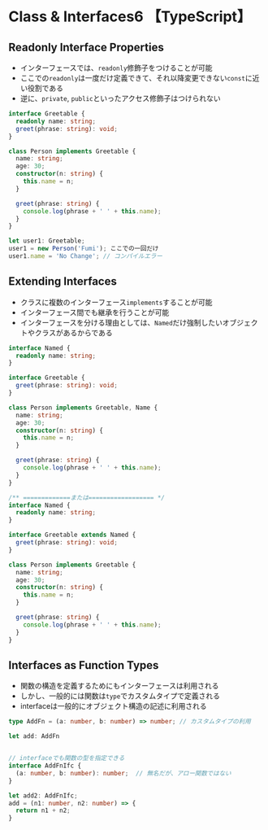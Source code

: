 # Class & Interfaces6 【TypeScript】

## Readonly Interface Properties
- インターフェースでは、`readonly`修飾子をつけることが可能
- ここでの`readonly`は一度だけ定義できて、それ以降変更できない`const`に近い役割である
- 逆に、`private`, `public`といったアクセス修飾子はつけられない

```ts
interface Greetable {
  readonly name: string;
  greet(phrase: string): void;
}

class Person implements Greetable {
  name: string;
  age: 30;
  constructor(n: string) {
    this.name = n;
  }

  greet(phrase: string) {
    console.log(phrase + ' ' + this.name);
  }
}

let user1: Greetable;
user1 = new Person('Fumi'); ここでの一回だけ
user1.name = 'No Change'; // コンパイルエラー

```


## Extending Interfaces
- クラスに複数のインターフェース`implements`することが可能
- インターフェース間でも継承を行うことが可能
- インターフェースを分ける理由としては、`Named`だけ強制したいオブジェクトやクラスがあるからである

```ts
interface Named {
  readonly name: string;
}

interface Greetable {
  greet(phrase: string): void;
}

class Person implements Greetable, Name {
  name: string;
  age: 30;
  constructor(n: string) {
    this.name = n;
  }

  greet(phrase: string) {
    console.log(phrase + ' ' + this.name);
  }
}

/** =============または================== */
interface Named {
  readonly name: string;
}

interface Greetable extends Named {
  greet(phrase: string): void;
}

class Person implements Greetable {
  name: string;
  age: 30;
  constructor(n: string) {
    this.name = n;
  }

  greet(phrase: string) {
    console.log(phrase + ' ' + this.name);
  }
}
```

## Interfaces as Function Types
- 関数の構造を定義するためにもインターフェースは利用される
- しかし、一般的には関数は`type`でカスタムタイプで定義される
- interfaceは一般的にオブジェクト構造の記述に利用される
```ts
type AddFn = (a: number, b: number) => number; // カスタムタイプの利用

let add: AddFn


// interfaceでも関数の型を指定できる
interface AddFnIfc {
  (a: number, b: number): number;  // 無名だが、アロー関数ではない
}

let add2: AddFnIfc;
add = (n1: number, n2: number) => {
  return n1 + n2;
}
```

